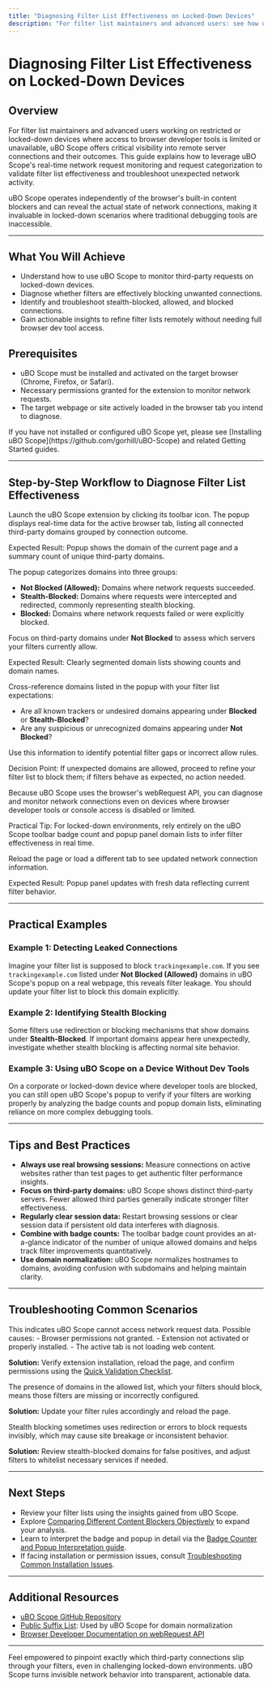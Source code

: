 ```yaml
---
title: "Diagnosing Filter List Effectiveness on Locked-Down Devices"
description: "For filter list maintainers and advanced users: see how uBO Scope provides visibility into remote server connections and request outcomes even on locked-down platforms. This guide shows how to leverage the extension to validate whether filters are working and to troubleshoot unexpected network activity without browser dev tools."
---
```


# Diagnosing Filter List Effectiveness on Locked-Down Devices

## Overview
For filter list maintainers and advanced users working on restricted or locked-down devices where access to browser developer tools is limited or unavailable, uBO Scope offers critical visibility into remote server connections and their outcomes. This guide explains how to leverage uBO Scope's real-time network request monitoring and request categorization to validate filter list effectiveness and troubleshoot unexpected network activity.

uBO Scope operates independently of the browser's built-in content blockers and can reveal the actual state of network connections, making it invaluable in locked-down scenarios where traditional debugging tools are inaccessible.

---

## What You Will Achieve
- Understand how to use uBO Scope to monitor third-party requests on locked-down devices.
- Diagnose whether filters are effectively blocking unwanted connections.
- Identify and troubleshoot stealth-blocked, allowed, and blocked connections.
- Gain actionable insights to refine filter lists remotely without needing full browser dev tool access.

## Prerequisites
- uBO Scope must be installed and activated on the target browser (Chrome, Firefox, or Safari).
- Necessary permissions granted for the extension to monitor network requests.
- The target webpage or site actively loaded in the browser tab you intend to diagnose.

<Tip>
If you have not installed or configured uBO Scope yet, please see [Installing uBO Scope](https://github.com/gorhill/uBO-Scope) and related Getting Started guides.
</Tip>

---

## Step-by-Step Workflow to Diagnose Filter List Effectiveness

<Steps>
<Step title="Open the uBO Scope Popup Panel">
Launch the uBO Scope extension by clicking its toolbar icon. The popup displays real-time data for the active browser tab, listing all connected third-party domains grouped by connection outcome.

Expected Result: Popup shows the domain of the current page and a summary count of unique third-party domains.
</Step>

<Step title="Interpret Domain Connection Outcomes in the Popup">
The popup categorizes domains into three groups:

- **Not Blocked (Allowed):** Domains where network requests succeeded.
- **Stealth-Blocked:** Domains where requests were intercepted and redirected, commonly representing stealth blocking.
- **Blocked:** Domains where network requests failed or were explicitly blocked.

Focus on third-party domains under **Not Blocked** to assess which servers your filters currently allow.

Expected Result: Clearly segmented domain lists showing counts and domain names.
</Step>

<Step title="Validate Filter List Behavior">
Cross-reference domains listed in the popup with your filter list expectations:

- Are all known trackers or undesired domains appearing under **Blocked** or **Stealth-Blocked**?
- Are any suspicious or unrecognized domains appearing under **Not Blocked**?

Use this information to identify potential filter gaps or incorrect allow rules.

Decision Point: If unexpected domains are allowed, proceed to refine your filter list to block them; if filters behave as expected, no action needed.
</Step>

<Step title="Use uBO Scope Without Dev Tools">
Because uBO Scope uses the browser's webRequest API, you can diagnose and monitor network connections even on devices where browser developer tools or console access is disabled or limited.

Practical Tip: For locked-down environments, rely entirely on the uBO Scope toolbar badge count and popup panel domain lists to infer filter effectiveness in real time.
</Step>

<Step title="Refresh to Re-Test Filters">
Reload the page or load a different tab to see updated network connection information.

Expected Result: Popup panel updates with fresh data reflecting current filter behavior.
</Step>
</Steps>

---

## Practical Examples

### Example 1: Detecting Leaked Connections
Imagine your filter list is supposed to block `trackingexample.com`. If you see `trackingexample.com` listed under **Not Blocked (Allowed)** domains in uBO Scope's popup on a real webpage, this reveals filter leakage. You should update your filter list to block this domain explicitly.

### Example 2: Identifying Stealth Blocking
Some filters use redirection or blocking mechanisms that show domains under **Stealth-Blocked**. If important domains appear here unexpectedly, investigate whether stealth blocking is affecting normal site behavior.

### Example 3: Using uBO Scope on a Device Without Dev Tools
On a corporate or locked-down device where developer tools are blocked, you can still open uBO Scope's popup to verify if your filters are working properly by analyzing the badge counts and popup domain lists, eliminating reliance on more complex debugging tools.

---

## Tips and Best Practices

- **Always use real browsing sessions:** Measure connections on active websites rather than test pages to get authentic filter performance insights.
- **Focus on third-party domains:** uBO Scope shows distinct third-party servers. Fewer allowed third parties generally indicate stronger filter effectiveness.
- **Regularly clear session data:** Restart browsing sessions or clear session data if persistent old data interferes with diagnosis.
- **Combine with badge counts:** The toolbar badge count provides an at-a-glance indicator of the number of unique allowed domains and helps track filter improvements quantitatively.
- **Use domain normalization:** uBO Scope normalizes hostnames to domains, avoiding confusion with subdomains and helping maintain clarity.

---

## Troubleshooting Common Scenarios

<AccordionGroup title="Common Issues When Diagnosing Filters on Locked-Down Devices">
<Accordion title="Popup Shows 'NO DATA' or Empty Domain Lists">
This indicates uBO Scope cannot access network request data. Possible causes:
- Browser permissions not granted.
- Extension not activated or properly installed.
- The active tab is not loading web content.


**Solution:** Verify extension installation, reload the page, and confirm permissions using the [Quick Validation Checklist](https://github.com/gorhill/uBO-Scope).
</Accordion>

<Accordion title="Unexpected Domains Listed as Allowed">
The presence of domains in the allowed list, which your filters should block, means those filters are missing or incorrectly configured.

**Solution:** Update your filter rules accordingly and reload the page.
</Accordion>

<Accordion title="Stealth-Blocked Domains Are Unknown or Unexpected">
Stealth blocking sometimes uses redirection or errors to block requests invisibly, which may cause site breakage or inconsistent behavior.


**Solution:** Review stealth-blocked domains for false positives, and adjust filters to whitelist necessary services if needed.
</Accordion>
</AccordionGroup>

---

## Next Steps
- Review your filter lists using the insights gained from uBO Scope.
- Explore [Comparing Different Content Blockers Objectively](https://github.com/gorhill/uBO-Scope/guides/advanced-uses-and-best-practices/compare-content-blockers) to expand your analysis.
- Learn to interpret the badge and popup in detail via the [Badge Counter and Popup Interpretation guide](https://github.com/gorhill/uBO-Scope/guides/getting-started-usage/interpret-badge-and-popup).
- If facing installation or permission issues, consult [Troubleshooting Common Installation Issues](https://github.com/gorhill/uBO-Scope/getting-started/first-use-validation/troubleshooting-installation).

---

## Additional Resources
- [uBO Scope GitHub Repository](https://github.com/gorhill/uBO-Scope)
- [Public Suffix List](https://publicsuffix.org/list/): Used by uBO Scope for domain normalization
- [Browser Developer Documentation on webRequest API](https://developer.mozilla.org/en-US/docs/Mozilla/Add-ons/WebExtensions/API/webRequest)

---

Feel empowered to pinpoint exactly which third-party connections slip through your filters, even in challenging locked-down environments. uBO Scope turns invisible network behavior into transparent, actionable data.
